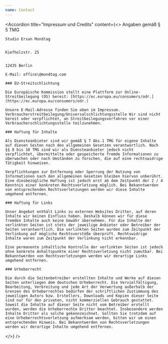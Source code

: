 ```yaml
---
name: Contact
---
```


<Form />

<Accordion
  title="Impressum und Credits"
  content={<>
    Angaben gemäß § 5 TMG
    
    Studio Ersan Mondtag
    
    
    Kiefholzstr. 25
    
    
    12435 Berlin
    
    E-Mail: office\@mondtag.com
    
    ### EU-Streitschlichtung
    
    Die Europäische Kommission stellt eine Plattform zur Online-Streitbeilegung (OS) bereit: [https://ec.europa.eu/consumers/odr.](https://ec.europa.eu/consumers/odr.)
    
    Unsere E-Mail-Adresse finden Sie oben im Impressum. Verbraucherstreitbeilegung/Universalschlichtungsstelle Wir sind nicht bereit oder verpflichtet, an Streitbeilegungsverfahren vor einer Verbraucherschlichtungsstelle teilzunehmen.
    
    ### Haftung für Inhalte
    
    Als Diensteanbieter sind wir gemäß § 7 Abs.1 TMG für eigene Inhalte auf diesen Seiten nach den allgemeinen Gesetzen verantwortlich. Nach §§ 8 bis 10 TMG sind wir als Diensteanbieter jedoch nicht verpflichtet, übermittelte oder gespeicherte fremde Informationen zu überwachen oder nach Umständen zu forschen, die auf eine rechtswidrige Tätigkeit hinweisen.
    
    Verpflichtungen zur Entfernung oder Sperrung der Nutzung von Informationen nach den allgemeinen Gesetzen bleiben hiervon unberührt. Eine diesbezügliche Haftung ist jedoch erst ab dem Zeitpunkt der 2 / 4 Kenntnis einer konkreten Rechtsverletzung möglich. Bei Bekanntwerden von entsprechenden Rechtsverletzungen werden wir diese Inhalte umgehend entfernen.
    
    ### Haftung für Links
    
    Unser Angebot enthält Links zu externen Websites Dritter, auf deren Inhalte wir keinen Einfluss haben. Deshalb können wir für diese fremden Inhalte auch keine Gewähr übernehmen. Für die Inhalte der verlinkten Seiten ist stets der jeweilige Anbieter oder Betreiber der Seiten verantwortlich. Die verlinkten Seiten wurden zum Zeitpunkt der Verlinkung auf mögliche Rechtsverstöße überprüft. Rechtswidrige Inhalte waren zum Zeitpunkt der Verlinkung nicht erkennbar.
    
    Eine permanente inhaltliche Kontrolle der verlinkten Seiten ist jedoch ohne konkrete Anhaltspunkte einer Rechtsverletzung nicht zumutbar. Bei Bekanntwerden von Rechtsverletzungen werden wir derartige Links umgehend entfernen.
    
    ### Urheberrecht
    
    Die durch die Seitenbetreiber erstellten Inhalte und Werke auf diesen Seiten unterliegen dem deutschen Urheberrecht. Die Vervielfältigung, Bearbeitung, Verbreitung und jede Art der Verwertung außerhalb der Grenzen des Urheberrechtes bedürfen der schriftlichen Zustimmung des jeweiligen Autors bzw. Erstellers. Downloads und Kopien dieser Seite sind nur für den privaten, nicht kommerziellen Gebrauch gestattet. Soweit die Inhalte auf dieser Seite nicht vom Betreiber erstellt wurden, werden die Urheberrechte Dritter beachtet. Insbesondere werden Inhalte Dritter als solche gekennzeichnet. Sollten Sie trotzdem auf eine Urheberrechtsverletzung aufmerksam werden, bitten wir um einen entsprechenden Hinweis. Bei Bekanntwerden von Rechtsverletzungen werden wir derartige Inhalte umgehend entfernen.
  </>}
/>
